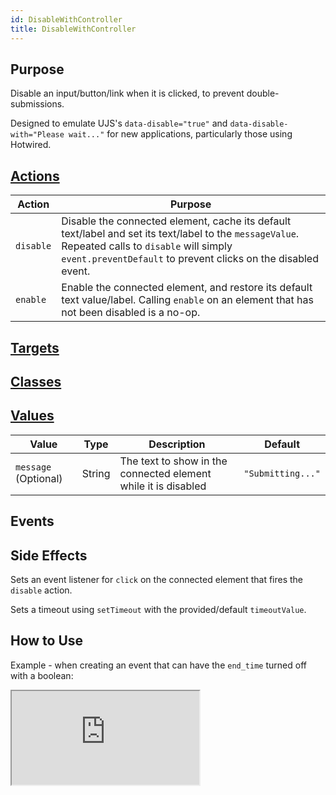 ```yaml
---
id: DisableWithController
title: DisableWithController
---
```




## Purpose

Disable an input/button/link when it is clicked, to prevent double-submissions.

Designed to emulate UJS's `data-disable="true"` and  `data-disable-with="Please wait..."` for new applications, particularly those using Hotwired.


## [Actions](https://stimulus.hotwire.dev/reference/actions)

| Action | Purpose |
| --- | --- |
| `disable` | Disable the connected element, cache its default text/label and set its text/label to the `messageValue`. Repeated calls to `disable`  will simply `event.preventDefault` to prevent clicks on the disabled event. |
| `enable` | Enable the connected element, and restore its default text value/label. Calling `enable` on an element that has not been disabled is a no-op.  |


## [Targets](https://stimulus.hotwire.dev/reference/targets)
<NoTargets/>

## [Classes](https://stimulus.hotwire.dev/reference/classes)
<NoClasses/>

## [Values](https://stimulus.hotwire.dev/reference/values)

| Value | Type | Description | Default |
| --- | --- | --- | --- |
| `message` (Optional) | String | The text to show in the connected element while it is disabled | `"Submitting..."` |

## Events
<NoEvents/>

## Side Effects

Sets an event listener for `click` on the connected element that fires the `disable` action.

Sets a timeout using `setTimeout` with the provided/default `timeoutValue`.



## How to Use

Example - when creating an event that can have the `end_time` turned off with a boolean:


<iframe
  src="https://codesandbox.io/embed/disablewithcontroller-vx1v0?fontsize=14&hidenavigation=1&theme=dark"
  style={{width: "100%", height: "500px", border: "0", borderRadius: "4px", overflow: "hidden"}}
  sandbox="allow-forms allow-modals allow-popups allow-presentation allow-same-origin allow-scripts"
/>